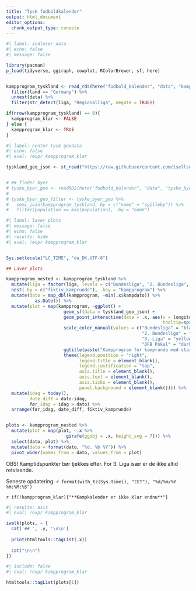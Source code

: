 ```yaml
---
title: "Tysk fodboldkalender"
output: html_document
editor_options: 
  chunk_output_type: console
---
```



```r
#| label: indlæser data
#| echo: false
#| message: false

library(pacman)
p_load(tidyverse, ggiraph, cowplot, RColorBrewer, sf, here)


kampprogram_tyskland <- read_rds(here("fodbold_kalender", "data", "kampprogram_sportradar.rds")) %>%
  filter(land == "Germany") %>%
  unnest(data) %>% 
  filter(str_detect(liga, "Regionalliga", negate = TRUE))

if(nrow(kampprogram_tyskland) == 0){
  kampprogram_klar <- FALSE
} else {
  kampprogram_klar <- TRUE
}

```


```r
#| label: henter tysk geodata
#| echo: false
#| eval: !expr kampprogram_klar

tyskland_geo_json <- st_read("https://raw.githubusercontent.com/isellsoap/deutschlandGeoJSON/main/1_deutschland/2_hoch.geo.json", quiet = TRUE)


# ## finder byer
# tyske_byer_geo <- readRDS(here("fodbold_kalender", "data", "tyske_byer.Rds"))
# 
# tyske_byer_geo_filter <- tyske_byer_geo %>% 
#   semi_join(kampprogram_tyskland, by = c("name" = "spilleby")) %>% 
#   filter(population == max(population), .by = "name")


```


```r
#| label: laver plots
#| message: false
#| echo: false
#| results: hide
#| eval: !expr kampprogram_klar


Sys.setlocale("LC_TIME", "da_DK.UTF-8")

## Laver plots

kampprogram_nested <- kampprogram_tyskland %>% 
  mutate(liga = factor(liga, levels = c("Bundesliga", "2. Bundesliga", "3. Liga", "DFB Pokal"))) %>% 
  nest(.by = c("fiktiv_kamprunde"), .key = "kampprogram") %>% 
  mutate(dato = map_dbl(kampprogram, ~min(.x$kampdato)) %>% 
           as.Date()) %>% 
  mutate(plot = map(kampprogram, ~ggplot() + 
                      geom_sf(data = tyskland_geo_json) +
                      geom_point_interactive(data = .x, aes(x = longitude, y = latitude, colour = liga,
                                                            tooltip=sprintf("%s<br/>%s&nbsp;%s",kamp,format(kampdato, "%d/%m-%Y"), kamptidspunkt))) +
                      scale_color_manual(values = c("Bundesliga" = "black",
                                                    "2. Bundesliga" = "red",
                                                    "3. Liga" = "yellow",
                                                    "DFB Pokal" = "darkgreen")) +
                      ggtitle(paste("Kampprogram for kamprunde med start:", format(unique(.x$min_ugedag), "%A %d %B %Y"))) +
                      theme(legend.position = "right",
                            legend.title = element_blank(),
                            legend.justification = "top",
                            axis.title = element_blank(),
                            axis.text = element_blank(), 
                            axis.ticks = element_blank(),
                            panel.background = element_blank()))) %>% 
  mutate(idag = today(),
         date_diff = dato-idag,
         før_idag = idag > dato) %>% 
  arrange(før_idag, date_diff, fiktiv_kamprunde)


plots <- kampprogram_nested %>% 
  mutate(plot = map(plot, ~.x %>%
                       girafe(ggobj = .x, height_svg = 7))) %>%
  select(dato, plot) %>% 
  mutate(dato = format(dato, "%d. %b %Y")) %>% 
  pivot_wider(names_from = dato, values_from = plot)


```

OBS! Kamptidspunkter bør tjekkes efter. For 3. Liga især er de ikke altid retvisende.

Seneste opdatering: `r format(with_tz(Sys.time(), "CET"), "%d/%m/%Y %H:%M:%S")`

`r if(!kampprogram_klar){"**Kampkalender er ikke klar endnu**"}`

::: {.panel-tabset .nav-pills}

```r
#| results: asis
#| eval: !expr kampprogram_klar

iwalk(plots, ~ {
  cat('## ', .y, '\n\n')
  
  print(htmltools::tagList(.x))
  
  cat("\n\n")
})
```

:::

```r
#| include: false
#| eval: !expr kampprogram_klar

htmltools::tagList(plots[1])
```




